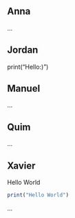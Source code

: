 ## Anna

...


## Jordan
print("Hello:)")


## Manuel

...


## Quim

...


## Xavier
Hello World
```r
print("Hello World")
```

...
